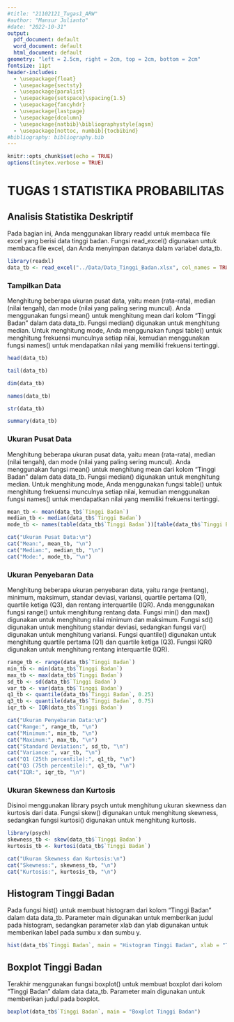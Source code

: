 ```yaml
---
#title: "21102121_Tugas1_ARW"
#author: "Mansur Julianto"
#date: "2022-10-31"
output:
  pdf_document: default
  word_document: default
  html_document: default
geometry: "left = 2.5cm, right = 2cm, top = 2cm, bottom = 2cm"
fontsize: 11pt
header-includes:
  - \usepackage{float}
  - \usepackage{sectsty}
  - \usepackage{paralist}
  - \usepackage{setspace}\spacing{1.5}
  - \usepackage{fancyhdr}
  - \usepackage{lastpage}
  - \usepackage{dcolumn}
  - \usepackage{natbib}\bibliographystyle{agsm}
  - \usepackage[nottoc, numbib]{tocbibind}
#bibliography: bibliography.bib
---
```



```r
knitr::opts_chunk$set(echo = TRUE)
options(tinytex.verbose = TRUE)
```


\allsectionsfont{\centering}
\subsectionfont{\raggedright}
\subsubsectionfont{\raggedright}

\pagenumbering{gobble}

\begin{centering}

\Large
{\bf Laporan Praktikum \\  Metode Statistika Probabilitas}

\vspace{2cm}

```r
knitr::include_graphics("../Arsip/logo_ittp.png")
```

\vspace{1cm}

\Large

\doublespacing
{\bf TOPIK : Tugas 1}

\vspace{1 cm}

\normalsize
\singlespacing
Oleh

\vspace{0.5 cm}

\Large

{\bf NAMA: MANSUR JULIANTO  \\ NIM: 21102121 }

\vspace{1.5 cm}

\Large
{\bf PROGRAM STUDI S1 INFORMATIKA \\ FAKULTAS INFORMATIKA \\ INSTITUT TEKNOLOGI TELKOM PURWOKERTO \\ 2023}

\vspace{1.5 cm}

\end{centering}

\newpage

# TUGAS 1 STATISTIKA PROBABILITAS


## Analisis Statistika Deskriptif
Pada bagian ini, Anda menggunakan library readxl untuk membaca file excel yang berisi data tinggi badan. Fungsi read_excel() digunakan untuk membaca file excel, dan Anda menyimpan datanya dalam variabel data_tb.


```r
library(readxl)
data_tb <- read_excel("../Data/Data_Tinggi_Badan.xlsx", col_names = TRUE)
```




### Tampilkan Data
Menghitung beberapa ukuran pusat data, yaitu mean (rata-rata), median (nilai tengah), dan mode (nilai yang paling sering muncul). Anda menggunakan fungsi mean() untuk menghitung mean dari kolom "Tinggi Badan" dalam data data_tb. Fungsi median() digunakan untuk menghitung median. Untuk menghitung mode, Anda menggunakan fungsi table() untuk menghitung frekuensi munculnya setiap nilai, kemudian menggunakan fungsi names() untuk mendapatkan nilai yang memiliki frekuensi tertinggi.

```r
head(data_tb)
```

```r
tail(data_tb)
```

```r
dim(data_tb)
```

```r
names(data_tb)
```

```r
str(data_tb)
```

```r
summary(data_tb)
```



### Ukuran Pusat Data
Menghitung beberapa ukuran pusat data, yaitu mean (rata-rata), median (nilai tengah), dan mode (nilai yang paling sering muncul). Anda menggunakan fungsi mean() untuk menghitung mean dari kolom "Tinggi Badan" dalam data data_tb. Fungsi median() digunakan untuk menghitung median. Untuk menghitung mode, Anda menggunakan fungsi table() untuk menghitung frekuensi munculnya setiap nilai, kemudian menggunakan fungsi names() untuk mendapatkan nilai yang memiliki frekuensi tertinggi.

```r
mean_tb <- mean(data_tb$`Tinggi Badan`)
median_tb <- median(data_tb$`Tinggi Badan`)
mode_tb <- names(table(data_tb$`Tinggi Badan`))[table(data_tb$`Tinggi Badan`)==max(table(data_tb$`Tinggi Badan`))]

cat("Ukuran Pusat Data:\n")
cat("Mean:", mean_tb, "\n")
cat("Median:", median_tb, "\n")
cat("Mode:", mode_tb, "\n")
```



### Ukuran Penyebaran Data
Menghitung beberapa ukuran penyebaran data, yaitu range (rentang), minimum, maksimum, standar deviasi, variansi, quartile pertama (Q1), quartile ketiga (Q3), dan rentang interquartile (IQR). Anda menggunakan fungsi range() untuk menghitung rentang data. Fungsi min() dan max() digunakan untuk menghitung nilai minimum dan maksimum. Fungsi sd() digunakan untuk menghitung standar deviasi, sedangkan fungsi var() digunakan untuk menghitung variansi. Fungsi quantile() digunakan untuk menghitung quartile pertama (Q1) dan quartile ketiga (Q3). Fungsi IQR() digunakan untuk menghitung rentang interquartile (IQR).

```r
range_tb <- range(data_tb$`Tinggi Badan`)
min_tb <- min(data_tb$`Tinggi Badan`)
max_tb <- max(data_tb$`Tinggi Badan`)
sd_tb <- sd(data_tb$`Tinggi Badan`)
var_tb <- var(data_tb$`Tinggi Badan`)
q1_tb <- quantile(data_tb$`Tinggi Badan`, 0.25)
q3_tb <- quantile(data_tb$`Tinggi Badan`, 0.75)
iqr_tb <- IQR(data_tb$`Tinggi Badan`)

cat("Ukuran Penyebaran Data:\n")
cat("Range:", range_tb, "\n")
cat("Minimum:", min_tb, "\n")
cat("Maximum:", max_tb, "\n")
cat("Standard Deviation:", sd_tb, "\n")
cat("Variance:", var_tb, "\n")
cat("Q1 (25th percentile):", q1_tb, "\n")
cat("Q3 (75th percentile):", q3_tb, "\n")
cat("IQR:", iqr_tb, "\n")
```



### Ukuran Skewness dan Kurtosis
Disinoi menggunakan library psych untuk menghitung ukuran skewness dan kurtosis dari data. Fungsi skew() digunakan untuk menghitung skewness, sedangkan fungsi kurtosi() digunakan untuk menghitung kurtosis.

```r
library(psych)
skewness_tb <- skew(data_tb$`Tinggi Badan`)
kurtosis_tb <- kurtosi(data_tb$`Tinggi Badan`)

cat("Ukuran Skewness dan Kurtosis:\n")
cat("Skewness:", skewness_tb, "\n")
cat("Kurtosis:", kurtosis_tb, "\n")
```



## Histogram Tinggi Badan
Pada fungsi hist() untuk membuat histogram dari kolom "Tinggi Badan" dalam data data_tb. Parameter main digunakan untuk memberikan judul pada histogram, sedangkan parameter xlab dan ylab digunakan untuk memberikan label pada sumbu x dan sumbu y.
```r
hist(data_tb$`Tinggi Badan`, main = "Histogram Tinggi Badan", xlab = "Tinggi Badan", ylab = "Frequency")
```




## Boxplot Tinggi Badan
Terakhir menggunakan fungsi boxplot() untuk membuat boxplot dari kolom "Tinggi Badan" dalam data data_tb. Parameter main digunakan untuk memberikan judul pada boxplot.
```r
boxplot(data_tb$`Tinggi Badan`, main = "Boxplot Tinggi Badan")
```

